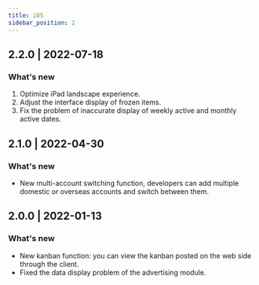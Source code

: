 ```yaml
---
title: iOS
sidebar_position: 2
---
```


## 2.2.0 | 2022-07-18 

### What's new 

1. Optimize iPad landscape experience.
2. Adjust the interface display of frozen items.
3. Fix the problem of inaccurate display of weekly active and monthly active dates.

## 2.1.0 | 2022-04-30 

### What's new 

* New multi-account switching function, developers can add multiple domestic or overseas accounts and switch between them.

## 2.0.0 | 2022-01-13 

### What's new 

* New kanban function: you can view the kanban posted on the web side through the client.
* Fixed the data display problem of the advertising module.


